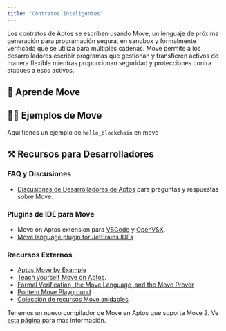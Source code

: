 ```yaml
---
title: "Contratos Inteligentes"
---
```




Los contratos de Aptos se escriben usando Move, un lenguaje de próxima generación para programación segura, en sandbox y formalmente verificada que se utiliza para múltiples cadenas.
Move permite a los desarrolladores escribir programas que gestionan y transfieren activos de manera flexible mientras proporcionan seguridad y protecciones contra ataques a esos activos.

## 📖 Aprende Move

<CardGrid>
  <LinkCard href="/es/build/smart-contracts/why-move" title="¿Por qué Move?" description="Aprende por qué Aptos usa el Lenguaje Move" />

  <LinkCard href="/es/build/smart-contracts/create-package" title="Crear Paquete" description="Comienza aprendiendo cómo crear un paquete Move" />

  <LinkCard href="/es/build/smart-contracts/objects" title="Objetos" description="Aprende cómo usar el estándar de Objetos en Aptos para crear primitivos componibles y flexibles en la cadena" />
</CardGrid>

## 👨‍💻 Ejemplos de Move

<CardGrid>
  <LinkCard href="https://github.com/aptos-labs/aptos-core/tree/main/aptos-move/move-examples" title="Ejemplos de Move en Aptos" description="30+ ejemplos sobre cómo desarrollar Move en Aptos" target="_blank" />

  <LinkCard href="https://github.com/aptos-labs/aptos-core/tree/main/aptos-move/move-examples/move-tutorial" title="Tutorial de Move" description="Cubre los fundamentos de la programación con Move" target="_blank" />

  <LinkCard href="/es/build/guides/first-move-module" title="Tu primer Módulo Move" description="Un ejemplo de cómo publicar tu primer módulo move" />
</CardGrid>

Aquí tienes un ejemplo de `hello_blockchain` en move

<RemoteCodeblock permalink="https://github.com/aptos-labs/aptos-core/blob/77e1d222ebc5e7294e115e0d090c001da1d0e072/aptos-move/move-examples/hello_blockchain/sources/hello_blockchain.move#L1-L59" />

## ⚒️ Recursos para Desarrolladores

### FAQ y Discusiones

- [Discusiones de Desarrolladores de Aptos](https://github.com/aptos-labs/aptos-developer-discussions/discussions) para preguntas y respuestas sobre Move.

### Plugins de IDE para Move

- Move on Aptos extension para [VSCode](https://marketplace.visualstudio.com/items?itemName=AptosLabs.move-on-aptos) y [OpenVSX](https://open-vsx.org/extension/aptoslabs/move-on-aptos).
- [Move language plugin for JetBrains IDEs](https://plugins.jetbrains.com/plugin/14721-move-language)

### Recursos Externos

- [Aptos Move by Example](https://move-developers-dao.gitbook.io/aptos-move-by-example)
- [Teach yourself Move on Aptos](https://github.com/econia-labs/teach-yourself-move).
- [Formal Verification, the Move Language, and the Move Prover](https://www.certik.com/resources/blog/2wSOZ3mC55AB6CYol6Q2rP-formal-verification-the-move-language-and-the-move-prover)
- [Pontem Move Playground](https://playground.pontem.network/)
- [Colección de recursos Move anidables](https://github.com/taoheorg/taohe)

Tenemos un nuevo compilador de Move en Aptos que soporta Move 2. Ve [esta página](/build/smart-contracts/compiler_v2) para más información.
